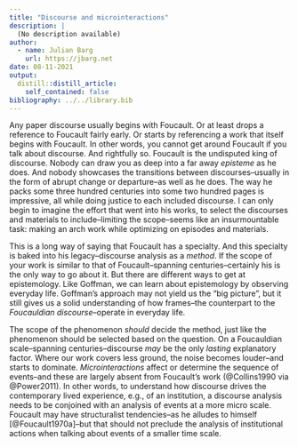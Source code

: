```yaml
---
title: "Discourse and microinteractions"
description: |
  (No description available)
author:
  - name: Julian Barg
    url: https://jbarg.net
date: 08-11-2021
output:
  distill::distill_article:
    self_contained: false
bibliography: ../../library.bib
---
```


Any paper discourse usually begins with Foucault. Or at least drops a reference to Foucault fairly early. Or starts by referencing a work that itself begins with Foucault. In other words, you cannot get around Foucault if you talk about discourse. And rightfully so. Foucault is the undisputed king of discourse. Nobody can draw you as deep into a far away *episteme* as he does. And nobody showcases the transitions between discourses--usually in the form of abrupt change or departure--as well as he does. The way he packs some three hundred centuries into some two hundred pages is impressive, all while doing justice to each included discourse. I can only begin to imagine the effort that went into his works, to select the discourses and materials to include--limiting the scope--seems like an insurmountable task: making an arch work while optimizing on episodes and materials.

This is a long way of saying that Foucault has a specialty. And this specialty is baked into his legacy--discourse analysis as a *method*. If the scope of your work is similar to that of Foucault--spanning centuries--certainly his is the only way to go about it. But there are different ways to get at epistemology. Like Goffman, we can learn about epistemology by observing everyday life. Goffman's approach may not yield us the "big picture", but it still gives us a solid understanding of how frames--the counterpart to the *Foucauldian discourse*--operate in everyday life.

The scope of the phenomenon *should* decide the method, just like the phenomenon should be selected based on the question. On a Foucauldian scale--spanning centuries--discourse *may* be the only *lasting* explanatory factor. Where our work covers less ground, the noise becomes louder--and starts to dominate. *Microinteractions* affect or determine the sequence of events--and these are largely absent from Foucault's work (@Collins1990 via @Power2011). In other words, to understand how discourse drives the contemporary lived experience, e.g., of an institution, a discourse analysis needs to be conjoined with an analysis of events at a more micro scale. Foucault may have structuralist tendencies--as he alludes to himself [@Foucault1970a]--but that should not preclude the analysis of institutional actions when talking about events of a smaller time scale.
